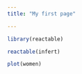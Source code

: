 ```yaml
---
title: "My first page"

---
```


```r
library(reactable)

```

```r

reactable(infert)

```

```r

plot(women)

```

